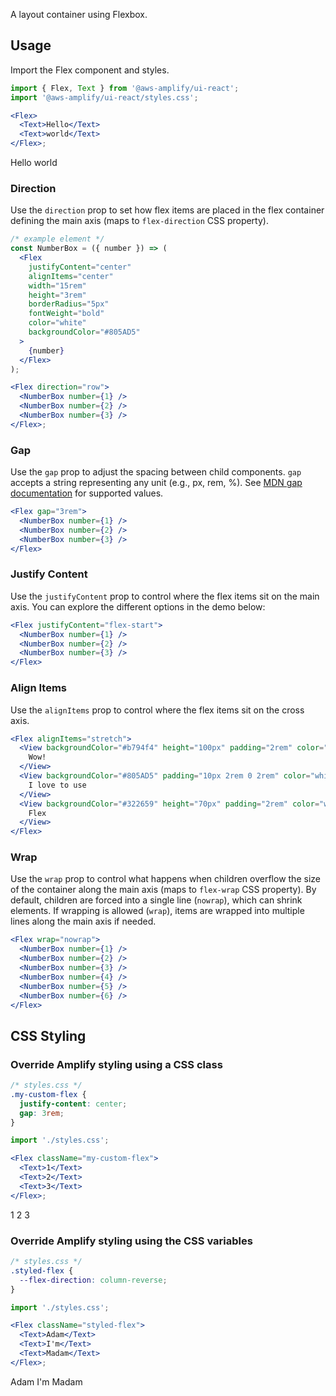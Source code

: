 
A layout container using Flexbox.

## Usage

Import the Flex component and styles.

```jsx
import { Flex, Text } from '@aws-amplify/ui-react';
import '@aws-amplify/ui-react/styles.css';

<Flex>
  <Text>Hello</Text>
  <Text>world</Text>
</Flex>;
```

<Flex>
  <Text>Hello</Text>
  <Text>world</Text>
</Flex>

### Direction

Use the `direction` prop to set how flex items are placed in the flex container defining the main axis (maps to `flex-direction` CSS property).

```jsx
/* example element */
const NumberBox = ({ number }) => (
  <Flex
    justifyContent="center"
    alignItems="center"
    width="15rem"
    height="3rem"
    borderRadius="5px"
    fontWeight="bold"
    color="white"
    backgroundColor="#805AD5"
  >
    {number}
  </Flex>
);

<Flex direction="row">
  <NumberBox number={1} />
  <NumberBox number={2} />
  <NumberBox number={3} />
</Flex>;
```

<FlexDemo demoType="direction" />

### Gap

Use the `gap` prop to adjust the spacing between child components. `gap` accepts a string representing any unit (e.g., px, rem, %). See [MDN gap documentation](https://developer.mozilla.org/en-US/docs/Web/CSS/gap) for supported values.

```jsx
<Flex gap="3rem">
  <NumberBox number={1} />
  <NumberBox number={2} />
  <NumberBox number={3} />
</Flex>
```

<FlexDemo demoType="gap" />

### Justify Content

Use the `justifyContent` prop to control where the flex items sit on the main axis. You can explore the different options in the demo below:

```jsx
<Flex justifyContent="flex-start">
  <NumberBox number={1} />
  <NumberBox number={2} />
  <NumberBox number={3} />
</Flex>
```

<FlexDemo demoType="justifyContent" />

### Align Items

Use the `alignItems` prop to control where the flex items sit on the cross axis.

```jsx
<Flex alignItems="stretch">
  <View backgroundColor="#b794f4" height="100px" padding="2rem" color="white">
    Wow!
  </View>
  <View backgroundColor="#805AD5" padding="10px 2rem 0 2rem" color="white">
    I love to use
  </View>
  <View backgroundColor="#322659" height="70px" padding="2rem" color="white">
    Flex
  </View>
</Flex>
```

<FlexDemo demoType="alignItems" />

### Wrap

Use the `wrap` prop to control what happens when children overflow the size of the container along the main axis (maps to `flex-wrap` CSS property). By default, children are forced into a single line (`nowrap`), which can shrink elements. If wrapping is allowed (`wrap`), items are wrapped into multiple lines along the main axis if needed.

```jsx
<Flex wrap="nowrap">
  <NumberBox number={1} />
  <NumberBox number={2} />
  <NumberBox number={3} />
  <NumberBox number={4} />
  <NumberBox number={5} />
  <NumberBox number={6} />
</Flex>
```

<FlexDemo demoType="wrap" />

## CSS Styling

### Override Amplify styling using a CSS class

```css
/* styles.css */
.my-custom-flex {
  justify-content: center;
  gap: 3rem;
}
```

```jsx
import './styles.css';

<Flex className="my-custom-flex">
  <Text>1</Text>
  <Text>2</Text>
  <Text>3</Text>
</Flex>;
```

<Flex className="my-custom-flex">
  <Text>1</Text>
  <Text>2</Text>
  <Text>3</Text>
</Flex>

### Override Amplify styling using the CSS variables

```css
/* styles.css */
.styled-flex {
  --flex-direction: column-reverse;
}
```

```jsx
import './styles.css';

<Flex className="styled-flex">
  <Text>Adam</Text>
  <Text>I'm</Text>
  <Text>Madam</Text>
</Flex>;
```

<Flex className="styled-flex">
  <Text>Adam</Text>
  <Text>I'm</Text>
  <Text>Madam</Text>
</Flex>
